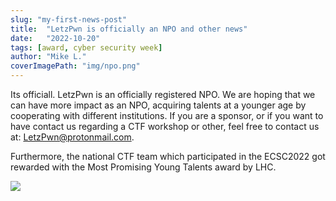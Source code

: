 ```yaml
---
slug: "my-first-news-post"
title:  "LetzPwn is officially an NPO and other news"
date:   "2022-10-20"
tags: [award, cyber security week]
author: "Mike L."
coverImagePath: "img/npo.png"
---
```


Its officiall. LetzPwn is an officially registered NPO.
We are hoping that we can have more impact as an NPO, acquiring talents at a younger age by cooperating with different institutions.
If you are a sponsor, or if you want to have contact us regarding a CTF workshop or other, feel free to contact us at: LetzPwn@protonmail.com.

Furthermore, the national CTF team which participated in the ECSC2022 got rewarded with the Most Promising Young Talents award by LHC.

![](mpyt.png)